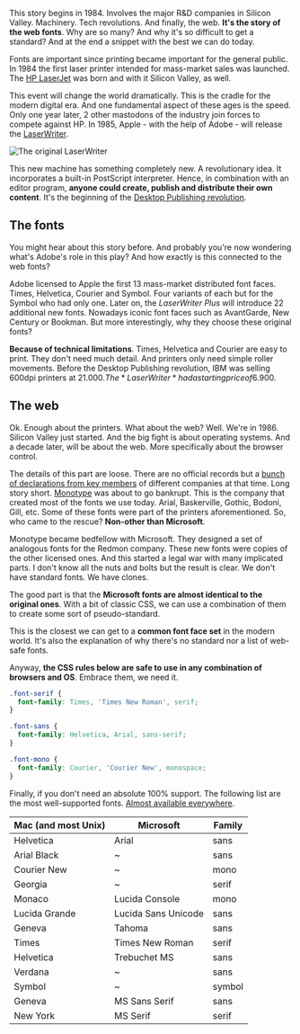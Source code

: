 
This story begins in 1984. Involves the major R&D companies in Silicon Valley. Machinery. Tech revolutions. And finally, the web.
**It's the story of the web fonts**. Why are so many? And why it's so difficult to get a standard? And at the end a snippet with the best we can do today.

Fonts are important since printing became important for the general public. In 1984 the first laser printer intended for mass-market sales was launched. The [HP LaserJet](https://en.wikipedia.org/wiki/HP_LaserJet) was born and with it Silicon Valley, as well.

This event will change the world dramatically. This is the cradle for the modern digital era. And one fundamental aspect of these ages is the speed. Only one year later, 2 other mastodons of the industry join forces to compete against HP. In 1985, Apple - with the help of Adobe - will release the [LaserWriter](https://en.wikipedia.org/wiki/LaserWriter).

![The original LaserWriter](laserwriter.jpeg)

This new machine has something completely new. A revolutionary idea. It incorporates a built-in PostScript interpreter. Hence, in combination with an editor program, **anyone could create, publish and distribute their own content**. It's the beginning of the [Desktop Publishing revolution](https://en.wikipedia.org/wiki/Desktop_publishing).

## The fonts

You might hear about this story before. And probably you're now wondering what's Adobe's role in this play? And how exactly is this connected to the web fonts?

Adobe licensed to Apple the first 13 mass-market distributed font faces. Times, Helvetica, Courier and Symbol. Four variants of each but for the Symbol who had only one. Later on, the _LaserWriter Plus_ will introduce 22 additional new fonts. Nowadays iconic font faces such as AvantGarde, New Century or Bookman. But more interestingly, why they choose these original fonts?

**Because of technical limitations**. Times, Helvetica and Courier are easy to print. They don't need much detail. And printers only need simple roller movements. Before the Desktop Publishing revolution, IBM was selling 600dpi printers at 21.000$. The *LaserWriter* had a starting price of 6.900$.

## The web

Ok. Enough about the printers. What about the web? Well. We're in 1986. Silicon Valley just started. And the big fight is about operating systems. And a decade later, will be about the web. More specifically about the browser control.

The details of this part are loose. There are no official records but a [bunch of declarations from key members](http://www.xnet.se/xpo/typetalk/) of different companies at that time. Long story short. [Monotype](https://www.monotype.com/) was about to go bankrupt. This is the company that created most of the fonts we use today. Arial, Baskerville, Gothic, Bodoni, Gill, etc. Some of these fonts were part of the printers aforementioned. So, who came to the rescue? **Non-other than Microsoft**.

Monotype became bedfellow with Microsoft. They designed a set of analogous fonts for the Redmon company. These new fonts were copies of the other licensed ones. And this started a legal war with many implicated parts. I don't know all the nuts and bolts but the result is clear. We don't have standard fonts. We have clones.

The good part is that the **Microsoft fonts are almost identical to the original ones**. With a bit of classic CSS, we can use a combination of them to create some sort of pseudo-standard.

This is the closest we can get to a **common font face set** in the modern world. It's also the explanation of why there's no standard nor a list of web-safe fonts.

Anyway, **the CSS rules below are safe to use in any combination of browsers and OS**. Embrace them, we need it.

<style jsx>{`
  code span:nth-child(-n + 17) {
    font-family: Times, 'Times New Roman', serif;
    font-size: 1.125rem;
  }
  code span:nth-child(n + 18):nth-child(-n + 32) {
    font-family: Helvetica, Arial, sans-serif;
    font-size: 1rem;
  }
  code span:nth-child(n + 33) {
    font-family: Courier, 'Courier New', monospace;
    font-size: 1rem;
  }
`}</style>

```css
.font-serif {
  font-family: Times, 'Times New Roman', serif;
}

.font-sans {
  font-family: Helvetica, Arial, sans-serif;
}

.font-mono {
  font-family: Courier, 'Courier New', monospace;
}
```

Finally, if you don't need an absolute 100% support. The following list are the most well-supported fonts. [Almost available everywhere](https://web.mit.edu/jmorzins/www/fonts.html).

<style jsx>{`
  tbody tr:nth-child(1) {
    font-family: Helvetica, Arial;
  }
  tbody tr:nth-child(2) {
    font-family: 'Arial Black';
  }
  tbody tr:nth-child(3) {
    font-family: 'Courier New';
  }
  tbody tr:nth-child(4) {
    font-family: Georgia;
  }
  tbody tr:nth-child(5) {
    font-family: Monaco, 'Lucida Console';
  }
  tbody tr:nth-child(6) {
    font-family: 'Lucida Grande', 'Lucida Sans Unicode';
  }
  tbody tr:nth-child(7) {
    font-family: Geneva, Tahoma;
  }
  tbody tr:nth-child(8) {
    font-family: Times, 'Times New Roman';
  }
  tbody tr:nth-child(9) {
    font-family: Helvetica, 'Trebuchet MS';
  }
  tbody tr:nth-child(10) {
    font-family: Verdana;
  }
  tbody tr:nth-child(11) {
    font-family: Symbol;
  }
  tbody tr:nth-child(12) {
    font-family: Geneva, 'MS Sans Serif';
  }
  tbody tr:nth-child(13) {
    font-family: 'New York', 'MS Serif';
  }
`}</style>

| Mac (and most Unix) | Microsoft           | Family |
| ------------------- | ------------------- | ------ |
| Helvetica           | Arial               | sans   |
| Arial Black         | ~                   | sans   |
| Courier New         | ~                   | mono   |
| Georgia             | ~                   | serif  |
| Monaco              | Lucida Console      | mono   |
| Lucida Grande       | Lucida Sans Unicode | sans   |
| Geneva              | Tahoma              | sans   |
| Times               | Times New Roman     | serif  |
| Helvetica           | Trebuchet MS        | sans   |
| Verdana             | ~                   | sans   |
| Symbol              | ~                   | symbol |
| Geneva              | MS Sans Serif       | sans   |
| New York            | MS Serif            | serif  |
